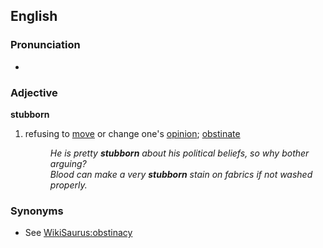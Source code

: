 ==English==
===Pronunciation===
*{{audio|en-us-stubborn.ogg|Audio (US)}}

===Adjective===
'''stubborn'''
#refusing to [[move]] or change one's [[opinion]]; [[obstinate]]
#:''He is pretty '''stubborn''' about his political beliefs, so why bother arguing?''
#:''Blood can make a very '''stubborn''' stain on fabrics if not washed properly.''

===Synonyms===
*See [[WikiSaurus:obstinacy]]